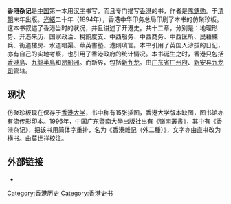 '''香港杂记'''是[[中国|中国]]第一本用[[汉字|汉字]]书写，而且专门描写[[香港|香港]]的书，作者是[[陈鏸勋|陈鏸勋]]。于[[清朝|清朝]]末年出版。[[光緒|光緒]]二十年（1894年），香港中华印务总局印刷了本书的仿聚珍板。这本书叙述了香港当时的状况，并且讲述了开港史。共十二章，分别是：地理形势、开港来历、国家政治、稅餉度支、中西船务、中西商务、中西医所、民藉練兵、街道樓房、水道暗渠、華英書塾、港則瑣言。本书引用了英国人沙拔的日记，亦有自己的实地考察，也引用了香港政府的统计情况。本书诞生之时，香港只包括[[香港島|香港島]]、[[九龍半島|九龍半島]]和[[昂船洲|昂船洲]]。而新界，包括[[新九龙|新九龙]]。由[[广东省|广东省]][[广州府|广州府]]、[[宝安县|新安县]][[九龙|九龙司]]管辖。

== 现状 ==
仿聚珍板现在保存于[[香港大学|香港大学]]，书中称有15张插图，香港大学版本缺图，图书馆亦有流传影印本。1996年，中国广东[[暨南大學|暨南大學]]出版社出有《嶺南叢書》，其中有《香港杂记》，把该书用简体字重排，名为《香港雜記（外二種）》，文字亦由直书改为横书。由莫世祥校注。

== 外部链接 ==
*{{citeweb|title=香港歷史|url=http://www.lib.cuhk.edu.hk/Exhibition/HKMacauPub/hk-history.htm#A|deadurl=yes|archiveurl=https://web.archive.org/web/20100529142658/http://www.lib.cuhk.edu.hk/Exhibition/HKMacauPub/hk-history.htm#A|archivedate=2010-05-29}}



[[Category:香港历史|Category:香港历史]]
[[Category:香港史书|Category:香港史书]]